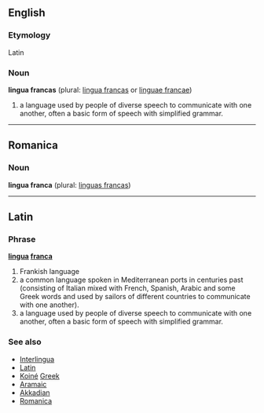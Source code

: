 == English ==
=== Etymology ===
Latin
=== Noun ===
'''lingua francas''' (plural: [[lingua francas]] or [[linguae francae]])

# a language used by people of diverse speech to communicate with one another, often a basic form of speech with simplified grammar.

----
== Romanica ==
=== Noun ===
'''lingua franca''' (plural: [[linguas francas]])

----
== Latin ==
=== Phrase ===
'''[[lingua]] [[franca]]'''

# Frankish language
# a common language spoken in Mediterranean ports in centuries past (consisting of Italian mixed with French, Spanish, Arabic and some Greek words and used by sailors of different countries to communicate with one another).
# a language used by people of diverse speech to communicate with one another, often a basic form of speech with simplified grammar.

=== See also ===
*[[Interlingua]]
*[[Latin]]
*[[Koiné]] [[Greek]]
*[[Aramaic]]
*[[Akkadian]]
*[[Romanica]]